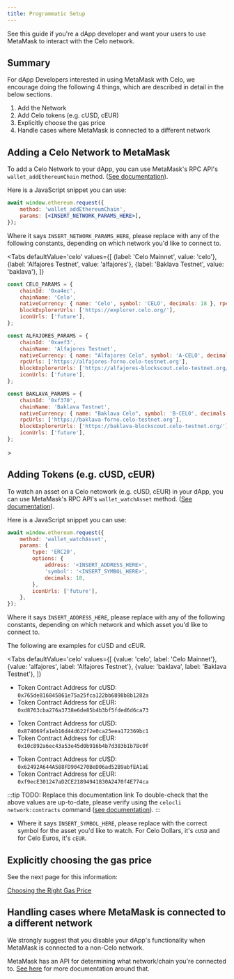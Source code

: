 ```yaml
---
title: Programmatic Setup
---
```



See this guide if you're a dApp developer and want your users to use MetaMask
to interact with the Celo network.

## **Summary**

For dApp Developers interested in using MetaMask with Celo, we encourage doing the following 4 things, which are described in detail in the below sections.

1. Add the Network
2. Add Celo tokens \(e.g. cUSD, cEUR\)
3. Explicitly choose the gas price
4. Handle cases where MetaMask is connected to a different network

## **Adding a Celo Network to MetaMask**

To add a Celo Network to your dApp, you can use MetaMask's RPC API's `wallet_addEthereumChain` method. \([See documentation](https://docs.metamask.io/guide/rpc-api.html#wallet-addethereumchain)\).

Here is a JavaScript snippet you can use:

```jsx
await window.ethereum.request({
    method: 'wallet_addEthereumChain',
    params: [<INSERT_NETWORK_PARAMS_HERE>],
});
```

Where it says `INSERT_NETWORK_PARAMS_HERE`, please replace with any of the following constants, depending on which network you'd like to connect to.

<Tabs
    defaultValue='celo'
    values={[
        {label: 'Celo Mainnet', value: 'celo'},
        {label: 'Alfajores Testnet', value: 'alfajores'},
        {label: 'Baklava Testnet', value: 'baklava'},
    ]}
>
<TabItem value='celo'>

```js
const CELO_PARAMS = {
    chainId: '0xa4ec',
    chainName: 'Celo',
    nativeCurrency: { name: 'Celo', symbol: 'CELO', decimals: 18 }, rpcUrls: ['https://forno.celo.org'],
    blockExplorerUrls: ['https://explorer.celo.org/'],
    iconUrls: ['future'],
};  
```

</TabItem>
<TabItem value='alfajores'>

```javascript
const ALFAJORES_PARAMS = {
    chainId: '0xaef3',
    chainName: 'Alfajores Testnet',
    nativeCurrency: { name: "Alfajores Celo", symbol: 'A-CELO', decimals: 18 },
    rpcUrls: ['https://alfajores-forno.celo-testnet.org'],
    blockExplorerUrls: ['https://alfajores-blockscout.celo-testnet.org/'],
    iconUrls: ['future'],
};  
```

</TabItem>
<TabItem value='baklava'>
</TabItem>

```javascript
const BAKLAVA_PARAMS = {
    chainId: '0xf370',
    chainName: 'Baklava Testnet',
    nativeCurrency: { name: "Baklava Celo", symbol: 'B-CELO', decimals: 18 },
    rpcUrls: ['https://baklava-forno.celo-testnet.org'],
    blockExplorerUrls: ['https://baklava-blockscout.celo-testnet.org/'],
    iconUrls: ['future'],
};
```

</Tabs>>

## **Adding Tokens \(e.g. cUSD, cEUR\)**

To watch an asset on a Celo netowork \(e.g. cUSD, cEUR\) in your dApp, you can use MetaMask's RPC API's `wallet_watchAsset` method. \([See documentation](https://docs.metamask.io/guide/rpc-api.html#wallet-watchasset)\).

Here is a JavaScript snippet you can use:

```jsx
await window.ethereum.request({
    method: 'wallet_watchAsset',
    params: {
        type: 'ERC20',
        options: {
            address: '<INSERT_ADDRESS_HERE>',
            'symbol': '<INSERT_SYMBOL_HERE>',
            decimals: 18,
        },
        iconUrls: ['future'],
    },
});
```

Where it says `INSERT_ADDRESS_HERE`, please replace with any of the following constants, depending on which network and which asset you'd like to connect to.

The following are examples for cUSD and cEUR.

<Tabs
    defaultValue='celo'
    values={[
        {value: 'celo', label: 'Celo Mainnet'},
        {value: 'alfajores', label: 'Alfajores Testnet'},
        {value: 'baklava', label: 'Baklava Testnet'},
    ]}
>
<TabItem value='celo'>

* Token Contract Address for cUSD: `0x765de816845861e75a25fca122bb6898b8b1282a`
* Token Contract Address for cEUR: `0xd8763cba276a3738e6de85b4b3bf5fded6d6ca73`

</TabItem>
<TabItem value='alfajores'>

* Token Contract Address for cUSD: `0x874069fa1eb16d44d622f2e0ca25eea172369bc1`
* Token Contract Address for cEUR: `0x10c892a6ec43a53e45d0b916b4b7d383b1b78c0f`

</TabItem>
<TabItem value='celo'>

* Token Contract Address for cUSD: `0x62492A644A588FD904270BeD06ad52B9abfEA1aE`
* Token Contract Address for cEUR: `0xf9ecE301247aD2CE21894941830A2470f4E774ca`

</TabItem>
</Tabs>

:::tip
TODO: Replace this documentation link
To double-check that the above values are up-to-date, please verify using the `celocli network:contracts` command ([see documentation](https://docs.celo.org/command-line-interface/commands/network#celocli-network-contracts)\).
:::

* Where it says `INSERT_SYMBOL_HERE`, please replace with the correct symbol for the asset you'd like to watch. For Celo Dollars, it's `cUSD` and for Celo Euros, it's `cEUR`.

## **Explicitly choosing the gas price**

See the next page for this information:

[Choosing the Right Gas Price](choosing-the-right-gas-price.md)

## **Handling cases where MetaMask is connected to a different network**

We strongly suggest that you disable your dApp's functionality when MetaMask is connected to a non-Celo network.

MetaMask has an API for determining what network/chain you're connected to. [See here](https://docs.metamask.io/guide/ethereum-provider.html#methods) for more documentation around that.
